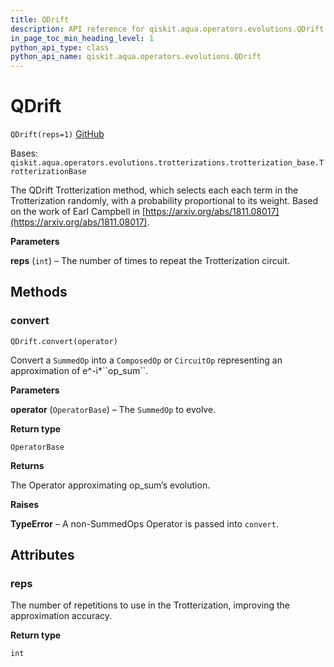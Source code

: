 ```yaml
---
title: QDrift
description: API reference for qiskit.aqua.operators.evolutions.QDrift
in_page_toc_min_heading_level: 1
python_api_type: class
python_api_name: qiskit.aqua.operators.evolutions.QDrift
---
```


# QDrift

<span id="qiskit.aqua.operators.evolutions.QDrift" />

`QDrift(reps=1)` [GitHub](https://github.com/qiskit-community/qiskit-aqua/tree/stable/0.9/qiskit/aqua/operators/evolutions/trotterizations/qdrift.py "view source code")

Bases: `qiskit.aqua.operators.evolutions.trotterizations.trotterization_base.TrotterizationBase`

The QDrift Trotterization method, which selects each each term in the Trotterization randomly, with a probability proportional to its weight. Based on the work of Earl Campbell in [https://arxiv.org/abs/1811.08017](https://arxiv.org/abs/1811.08017).

**Parameters**

**reps** (`int`) – The number of times to repeat the Trotterization circuit.

## Methods

### convert

<span id="qiskit.aqua.operators.evolutions.QDrift.convert" />

`QDrift.convert(operator)`

Convert a `SummedOp` into a `ComposedOp` or `CircuitOp` representing an approximation of e^-i\*\`\`op\_sum\`\`.

**Parameters**

**operator** (`OperatorBase`) – The `SummedOp` to evolve.

**Return type**

`OperatorBase`

**Returns**

The Operator approximating op\_sum’s evolution.

**Raises**

**TypeError** – A non-SummedOps Operator is passed into `convert`.

## Attributes

<span id="qiskit.aqua.operators.evolutions.QDrift.reps" />

### reps

The number of repetitions to use in the Trotterization, improving the approximation accuracy.

**Return type**

`int`

